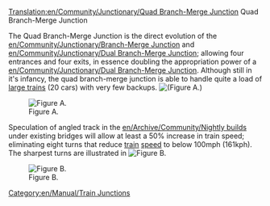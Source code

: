 [[Translation:en/Community/Junctionary/Quad Branch-Merge Junction]]
Quad Branch-Merge Junction


The Quad Branch-Merge Junction is the direct evolution of the [[en/Community/Junctionary/Branch-Merge Junction]] and [[en/Community/Junctionary/Dual Branch-Merge Junction]]; allowing four entrances and four exits, in essence doubling the appropriation power of a [[en/Community/Junctionary/Dual Branch-Merge Junction]].  Although still in it's infancy, the quad branch-merge junction is able to handle quite a load of [[en/Archive/Manual/Settings/Mammoth trains|large trains]] (20 cars) with very few backups. [[File:en/Community/Junctionary/NewQBMJ.png|(Figure A.)]]

[[File:en/Community/Junctionary/NewQBMJ.png|thumb|Figure A.]]


Speculation of angled track in the [[en/Archive/Community/Nightly build]]s under existing bridges will allow at least a 50% increase in train speed; eliminating eight turns that reduce [[en/Manual/Trains|train]] [[en/Archive/Manual/Settings/Show vehicle speed|speed]] to below 100mph (161kph).  The sharpest turns are illustrated in [[File:en/Community/Junctionary/Sharpcorners.png|Figure B.]]

[[File:en/Community/Junctionary/Sharpcorners.png|thumb|Figure B.]]









[[Category:en/Manual/Train Junctions]]
